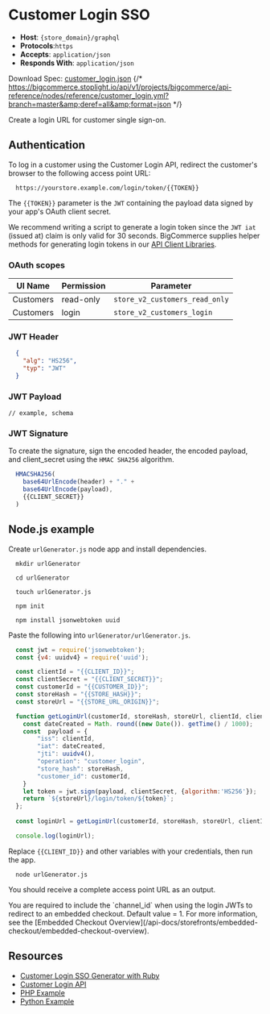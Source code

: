 # Customer Login SSO

* **Host**: `{store_domain}/graphql`
* **Protocols**:`https`
* **Accepts**: `application/json`
* **Responds With**: `application/json`


Download Spec: [customer_login.json](#)
{/* https://bigcommerce.stoplight.io/api/v1/projects/bigcommerce/api-reference/nodes/reference/customer_login.yml?branch=master&amp;deref=all&amp;format=json */}

Create a login URL for customer single sign-on.

## Authentication

To log in a customer using the Customer Login API, redirect the customer's browser to the following access point URL:

```http copy
  https://yourstore.example.com/login/token/{{TOKEN}}
```


The `{{TOKEN}}` parameter is the `JWT` containing the payload data signed by your app's OAuth client secret. 

We recommend writing a script to generate a login token since the `JWT iat` (issued at) claim is only valid for 30 seconds. BigCommerce supplies helper methods for generating login tokens in our [API Client Libraries](/tools-resources).
    

### OAuth scopes

| UI Name | Permission | Parameter |
|----|----|----|
| Customers | read-only | `store_v2_customers_read_only` |
| Customers | login | `store_v2_customers_login` |



### JWT Header

```json copy
  {
    "alg": "HS256",
    "typ": "JWT"
  }
```


### JWT Payload
    // example, schema

### JWT Signature
    
To create the signature, sign the encoded header, the encoded payload, and client_secret using the `HMAC SHA256` algorithm.
  
```js copy
  HMACSHA256(
    base64UrlEncode(header) + "." +
    base64UrlEncode(payload),
    {{CLIENT_SECRET}}
  )
```


## Node.js example
      
Create `urlGenerator.js` node app and install dependencies.
    
```shell copy
  mkdir urlGenerator
```

```shell copy
  cd urlGenerator
```

```shell copy
  touch urlGenerator.js
```

```shell copy
  npm init
```

```shell copy
  npm install jsonwebtoken uuid
```

Paste the following into `urlGenerator/urlGenerator.js`.

```js copy
  const jwt = require('jsonwebtoken');
  const {v4: uuidv4} = require('uuid');

  const clientId = "{{CLIENT_ID}}";
  const clientSecret = "{{CLIENT_SECRET}}";
  const customerId = "{{CUSTOMER_ID}}";
  const storeHash = "{{STORE_HASH}}";
  const storeUrl = "{{STORE_URL_ORIGIN}}";

  function getLoginUrl(customerId, storeHash, storeUrl, clientId, clientSecret) {
    const dateCreated = Math. round((new Date()). getTime() / 1000);
    const  payload = {
        "iss": clientId,
        "iat": dateCreated,
        "jti": uuidv4(),
        "operation": "customer_login",
        "store_hash": storeHash,
        "customer_id": customerId,
    }
    let token = jwt.sign(payload, clientSecret, {algorithm:'HS256'});
    return `${storeUrl}/login/token/${token}`;
  };
  
  const loginUrl = getLoginUrl(customerId, storeHash, storeUrl, clientId, clientSecret);

  console.log(loginUrl);
```


Replace `{{CLIENT_ID}}` and other variables with your credentials, then run the app.

```shell copy
  node urlGenerator.js
```

You should receive a complete access point URL as an output.

<Callout type="info">
  You are required to include the `channel_id` when using the login JWTs to redirect to an embedded checkout. Default value = 1. For more information, see the [Embedded Checkout Overview](/api-docs/storefronts/embedded-checkout/embedded-checkout-overview).
</Callout>


## Resources

* [Customer Login SSO Generator with Ruby](https://github.com/jordanarldt/ruby-bc-customer-sso-generator/)
* [Customer Login API](/api-docs/customers/customer-login-api)
* [PHP Example](https://github.com/bigcommerce/bigcommerce-api-php/blob/master/src/Bigcommerce/Api/Client.php#L421)
* [Python Example](https://github.com/bigcommerce/bigcommerce-api-python/blob/master/bigcommerce/customer_login_token.py)
